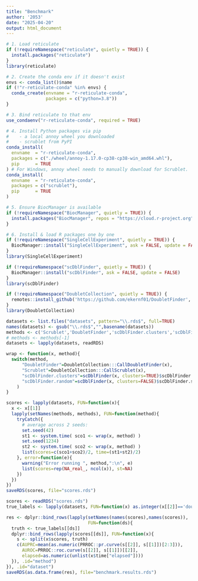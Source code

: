 ---
title: "Benchmark"
author: '2053'
date: "2025-04-20"
output: html_document
---

```{r setup, include=FALSE}
# 1. Load reticulate
if (!requireNamespace("reticulate", quietly = TRUE)) {
  install.packages("reticulate")
}
library(reticulate)

# 2. Create the conda env if it doesn't exist
envs <- conda_list()$name
if (!"r-reticulate-conda" %in% envs) {
  conda_create(envname = "r-reticulate-conda",
               packages = c("python=3.8"))
}

# 3. Bind reticulate to that env
use_condaenv("r-reticulate-conda", required = TRUE)

# 4. Install Python packages via pip
#    - a local annoy wheel you downloaded
#    - scrublet from PyPI
conda_install(
  envname  = "r-reticulate-conda",
  packages = c("./wheel/annoy-1.17.0-cp38-cp38-win_amd64.whl"),
  pip      = TRUE
) # For Windows, annoy wheel needs to manually download for Scrublet.
conda_install(
  envname  = "r-reticulate-conda",
  packages = c("scrublet"),
  pip      = TRUE
)

# 5. Ensure BiocManager is available
if (!requireNamespace("BiocManager", quietly = TRUE)) {
  install.packages("BiocManager", repos = "https://cloud.r-project.org")
}

# 6. Install & load R packages one by one
if (!requireNamespace("SingleCellExperiment", quietly = TRUE)) {
  BiocManager::install("SingleCellExperiment", ask = FALSE, update = FALSE)
}
library(SingleCellExperiment)

if (!requireNamespace("scDblFinder", quietly = TRUE)) {
  BiocManager::install("scDblFinder", ask = FALSE, update = FALSE)
}
library(scDblFinder)

if (!requireNamespace("DoubletCollection", quietly = TRUE)) {
  remotes::install_github('https://github.com/ekernf01/DoubletFinder', force = T) # It is better to use version 2.0.3.
}
library(DoubletCollection)
```


```{r,warning=FALSE}
datasets <- list.files("datasets", pattern="\\.rds$", full=TRUE)
names(datasets) <- gsub("\\.rds$","",basename(datasets))
methods <- c('Scrublet','DoubletFinder','scDblFinder.clusters','scDblFinder.random')
# methods <- methods[-1]
datasets <- lapply(datasets, readRDS)

wrap <- function(x, method){
  switch(method,
      "DoubletFinder"=DoubletCollection:::CallDoubletFinder(x),
      "Scrublet"=DoubletCollection:::CallScrublet(x),
      "scDblFinder.clusters"=scDblFinder(x, clusters=TRUE)$scDblFinder.score,
      "scDblFinder.random"=scDblFinder(x, clusters=FALSE)$scDblFinder.score
    )
}

scores <- lapply(datasets, FUN=function(x){
  x <- x[[1]]
  lapply(setNames(methods, methods), FUN=function(method){
    tryCatch({
      # average across 2 seeds:
      set.seed(42)
      st1 <- system.time( sco1 <- wrap(x, method) )
      set.seed(1234)
      st2 <- system.time( sco2 <- wrap(x, method) )
      list(scores=c(sco1+sco2)/2, time=(st1+st2)/2)
    }, error=function(e){
      warning("Error running ", method,":\n", e)
      list(scores=rep(NA_real_, ncol(x)), st=NA)
    })
  })
})
saveRDS(scores, file="scores.rds")
```

```{r}
scores <- readRDS("scores.rds")
true_labels <- lapply(datasets, FUN=function(x) as.integer(x[[2]]=='doublet'))

res <- dplyr::bind_rows(lapply(setNames(names(scores),names(scores)), 
                               FUN=function(ds){
  truth <- true_labels[[ds]]
  dplyr::bind_rows(lapply(scores[[ds]], FUN=function(x){
    s <- split(x$scores, truth)
    c(AUPRC=mean(as.numeric(PRROC::pr.curve(s[[2]], s[[1]])[2:3])),
      AUROC=PRROC::roc.curve(s[[2]], s[[1]])[[2]],
      elapsed=as.numeric(unlist(x$time["elapsed"])))
  }), .id="method")
}), .id="dataset")
saveRDS(as.data.frame(res), file="benchmark.results.rds")
```
